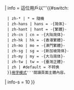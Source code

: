 {{userbox
| id            = {{#switch: {{lc: {{{1|zh}}} }}
  | zh-* | * = * <!-- 有用戶會用腳本將連結隨機改為不同用字，以檢查字詞轉換運作情況 -->
  | zh-hans | hans = hans
  | zh-hant | hant = hant
  | zh-cn | cn = cn
  | zh-hk | hk = hk
  | zh-mo | mo = mo
  | zh-sg | sg = sg
  | zh-my | my = my
  | zh-tw | tw = tw
  | zh | #default = zh
  }}
| info          = 這位用戶以'''{{#switch: {{lc: {{{1|zh}}} }}
  | zh-* | * = 隨機
  | zh-hans | hans = <span lang="zh-hans">-{简体}-</span>
  | zh-hant | hant = <span lang="zh-hant">-{繁體}-</span>
  | zh-cn | cn = <span lang="zh-cn">-{大陆简体}-</span>
  | zh-hk | hk = <span lang="zh-hk">-{香港繁體}-</span>
  | zh-mo | mo = <span lang="zh-mo">-{澳門繁體}-</span>
  | zh-sg | sg = <span lang="zh-sg">-{新加坡简体}-</span>
  | zh-my | my = <span lang="zh-my">-{大马简体}-</span>
  | zh-tw | tw = <span lang="zh-tw">-{臺灣正體}-</span>
  | zh | #default = <span lang="zh">不转换</span>
  }}[[Help:中文维基百科的繁简、地区词处理#用字模式選擇|用字模式]]'''<span style="display: inline-block;">閱讀頁面主體內容</span>。
| info-s = 10
}}<noinclude>{{documentation|content=
用戶的用字模式（不是界面语言），如{{tnull|User variant|zh-sg}}或{{tnull|User variant|sg}}。

== 例子 ==

=== 常用模式 ===
{{Usbktop}}
{{Usbk|User variant|zh-cn}}
{{Usbk|User variant|zh-hk}}
{{Usbk|User variant|zh-mo}}
{{Usbk|User variant|zh-my}}
{{Usbk|User variant|zh-sg}}
{{Usbk|User variant|zh-tw}}
{{Usbkbottom}}

=== 維護用模式 ===

{{Usbktop}}
{{Usbk|User variant|zh}}
{{Usbk|User variant|zh-hans}}
{{Usbk|User variant|zh-hant}}
{{Usbk|User variant|zh-*}}
{{Usbkbottom}}

[[Category:维基百科相关用户框]]
}}</noinclude>